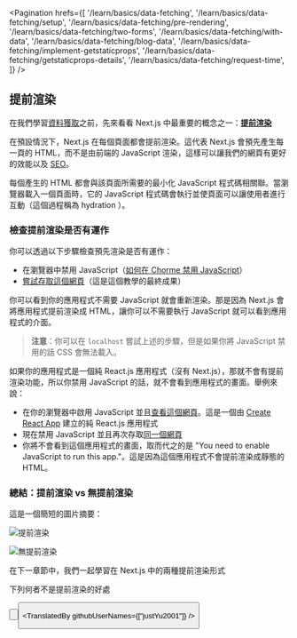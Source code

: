 
<Pagination
  hrefs={[
    '/learn/basics/data-fetching',
    '/learn/basics/data-fetching/setup',
    '/learn/basics/data-fetching/pre-rendering',
    '/learn/basics/data-fetching/two-forms',
    '/learn/basics/data-fetching/with-data',
    '/learn/basics/data-fetching/blog-data',
    '/learn/basics/data-fetching/implement-getstaticprops',
    '/learn/basics/data-fetching/getstaticprops-details',
    '/learn/basics/data-fetching/request-time',
  ]}
/>

## 提前渲染

在我們學習<a href="/docs/basic-features/data-fetching/overview" target="_blank">資料獲取</a>之前，先來看看 Next.js 中最重要的概念之一：<a href="/docs/basic-features/pages#pre-rendering" target="_blank"><strong>提前渲染</strong></a>

在預設情況下，Next.js 在每個頁面都會提前渲染。這代表 Next.js 會預先產生每一頁的 HTML，而不是由前端的 JavaScript 渲染，這樣可以讓我們的網頁有更好的效能以及 <a href="https://en.wikipedia.org/wiki/Search_engine_optimization" target="_blank">SEO</a>。

每個產生的 HTML 都會與該頁面所需要的最小化 JavaScript 程式碼相關聯。當瀏覽器載入一個頁面時，它的 JavaScript 程式碼會執行並使頁面可以讓使用者進行互動（這個過程稱為 hydration ）。

### 檢查提前渲染是否有運作

你可以透過以下步驟檢查預先渲染是否有運作：
  - 在瀏覽器中禁用 JavaScript（<a href="https://developer.chrome.com/docs/devtools/javascript/disable/" target="_blank">如何在 Chorme 禁用 JavaScript</a>）
  - <a href="https://next-learn-starter.vercel.app/" target="_blank">嘗試存取這個網頁</a>（這是這個教學的最終成果）

你可以看到你的應用程式不需要 JavaScript 就會重新渲染。那是因為 Next.js 會將應用程式提前渲染成 HTML，讓你可以不需要執行 JavaScript 就可以看到應用程式的介面。

> **注意**：你可以在 `localhost` 嘗試上述的步驟，但是如果你將 JavaScript 禁用的話 CSS 會無法載入。

如果你的應用程式是一個純 React.js 應用程式（沒有 Next.js），那就不會有提前渲染功能，所以你禁用 JavaScript 的話，就不會看到應用程式的畫面。舉例來說：
- 在你的瀏覽器中啟用 JavaScript 並且<a href="https://create-react-template.vercel.app/" target="_blank">查看這個網頁</a>。這是一個由 <a href="https://create-react-app.dev/" target="_blank">Create React App</a> 建立的純 React.js 應用程式
- 現在禁用 JavaScript 並且再次存取<a href="https://create-react-template.vercel.app/" target="_blank">同一個網頁</a>
- 你將不會看到這個應用程式的畫面，取而代之的是 "You need to enable JavaScript to run this app."。這是因為這個應用程式不會提前渲染成靜態的 HTML。

### 總結：提前渲染 vs 無提前渲染

這是一個簡短的圖片摘要：

![提前渲染](https://nextjs.org/static/images/learn/data-fetching/pre-rendering.png "提前渲染")

![無提前渲染](https://nextjs.org/static/images/learn/data-fetching/no-pre-rendering.png "無提前渲染")

在下一章節中，我們一起學習在 Next.js 中的兩種提前渲染形式

<Quiz>
    <QuizHeading type={QuizType.quickReview}>
        下列何者不是提前渲染的好處
    </QuizHeading>
    <QuizOptionGroup>
        <QuizOption text="SEO 優化"/>
        <QuizOption text="讓你的應用程式可以不需要 JavaScript 也能運作"/>
        <QuizOption text="讓你的應用程式只能在伺服器端運作" isCorrect/>
    </QuizOptionGroup>
</Quiz>

<Button
  content="返回上一頁 ←"
  url="/learn/basics/data-fetching/setup"
  basicStyle="text-white bg-[#0070f3]"
  hoverStyle="hover:opacity-90"
/>

<Button
  content="前往下一頁 →"
  url="/learn/basics/data-fetching/two-forms"
  basicStyle="text-white bg-[#0070f3]"
  hoverStyle="hover:opacity-90"
/>


<TranslatedBy githubUserNames={["justYu2001"]} />